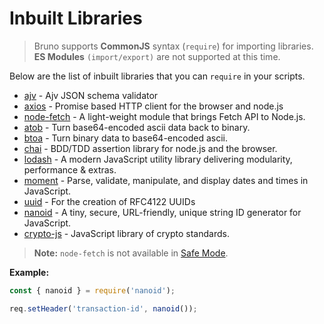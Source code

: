 # Inbuilt Libraries

> Bruno supports **CommonJS** syntax (`require`) for importing libraries. **ES Modules** `(import/export)` are not supported at this time.

Below are the list of inbuilt libraries that you can `require` in your scripts.

- [ajv](https://www.npmjs.com/package/ajv) - Ajv JSON schema validator
- [axios](https://www.npmjs.com/package/axios) - Promise based HTTP client for the browser and node.js
- [node-fetch](https://www.npmjs.com/package/node-fetch) - A light-weight module that brings Fetch API to Node.js.
- [atob](https://www.npmjs.com/package/atob) - Turn base64-encoded ascii data back to binary.
- [btoa](https://www.npmjs.com/package/btoa) - Turn binary data to base64-encoded ascii.
- [chai](https://www.npmjs.com/package/chai) - BDD/TDD assertion library for node.js and the browser.
- [lodash](https://lodash.com) - A modern JavaScript utility library delivering modularity, performance & extras.
- [moment](https://momentjs.com) - Parse, validate, manipulate, and display dates and times in JavaScript.
- [uuid](https://www.npmjs.com/package/uuid) - For the creation of RFC4122 UUIDs
- [nanoid](https://www.npmjs.com/package/nanoid) - A tiny, secure, URL-friendly, unique string ID generator for JavaScript.
- [crypto-js](https://www.npmjs.com/package/crypto-js) - JavaScript library of crypto standards.

> **Note:** `node-fetch` is not available in [Safe Mode](/get-started/javascript-sandbox/overview).

**Example:**

```js
const { nanoid } = require('nanoid');

req.setHeader('transaction-id', nanoid());
```
